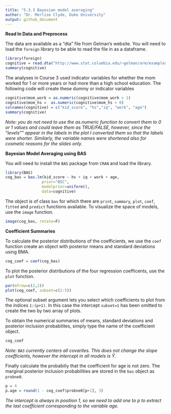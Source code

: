 ```yaml
---
title: "5.3.3 Bayesian model averaging"
author: "Dr. Merlise Clyde, Duke University"
output: github_document
---
```



**Read In Data and Preprocess**

The data are available as a "dta" file from Gelman's website. You will need to load the `foreign` library to be able to read the file in as a dataframe. 


```r
library(foreign)
cognitive = read.dta("http://www.stat.columbia.edu/~gelman/arm/examples/child.iq/kidiq.dta")
summary(cognitive)
```

The analyses in Course 3 used indicator variables for whether the mom worked for 1 or more years or had more than a high school education.  The following code will create these dummy or indicator variables
```r
cognitive$mom_work = as.numeric(cognitive$mom_work > 1)
cognitive$mom_hs =  as.numeric(cognitive$mom_hs > 0)
colnames(cognitive) = c("kid_score", "hs","iq", "work", "age") 
summary(cognitive)
```

*Note: you do not need to use the as.numeric function to convert them to 0  or 1 values and could leave them as TRUE/FALSE, however, since the "levels"" appear in the labels in the plot I  converted them so that the labels were shorter.  Similarly, the variable names were shortened also for cosmetic reasons for the slides only.*


**Bayesian Model Averaging using BAS**

You will need to install the `BAS` package from `CRAN` and load the library.

```r
library(BAS)
cog_bas = bas.lm(kid_score ~ hs + iq + work + age,
                prior="BIC",
                modelprior=uniform(),
                data=cognitive)

```

The object is of class `bas`  for which there are `print`, `summary`, `plot`, `coef`, `fitted` and `predict` functions available. To visualize the space of models, use the `image` function.

```r
image(cog_bas, rotate=F)
```

**Coefficient Summaries**

To calculate the posterior distributions of the coefficients, we use the `coef` function create an object with posterior means and standard deviations using BMA.

```r
cog_coef = coef(cog_bas)
```

To plot the posterior distributions of the four regression coefficents, use the `plot` function.
```r
par(mfrow=c(2,2))
plot(cog_coef, subset=c(2:5))
```

The optional subset argument lets you select which coefficients to plot from the indices `1:(p+1)`.  In this case the intercept `subset=1` has been omitted to create the two by two array of plots. 


To obtain the numerical summaries of means, standard deviations and posterior inclusion probabilites, simply type the name of the coefficient object.

```r
cog_coef
```

*Note:  `BAS` currently centers all covarites.  This does not change the slope coefficients, however the intercept in all models is $\bar{Y}$.  *

Finally calculate the probabiliy that the coefficient for age is not zero.  The marginal posterior inclusion probabilities are stored in the `bas` object as `
probne0`. 

```r
p = 4
p.age = round(1 - cog_coef$probne0[p+1], 3)
```

*The intercept is always in position 1, so we need to add one to p to extract the last coefficient corresponding to the variable age.*

